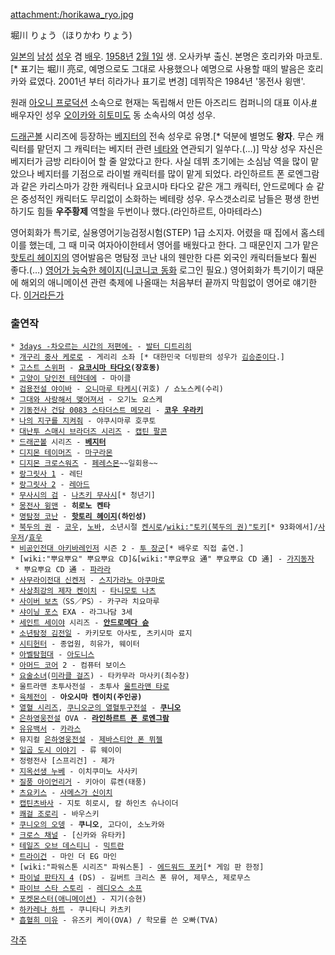 attachment:/horikawa_ryo.jpg

堀川 りょう（ほりかわ りょう)

[[일본]]의 [[남성]] [[성우]] 겸 [[배우]]. [[1958년]] [[2월 1일]] 생. 오사카부 출신. 본명은 호리카와 마코토.[* 표기는 堀川 亮로, 예명으로도 그대로 사용했으나 예명으로 사용할 때의 발음은 호리카와 료였다. 2001년 부터 히라가나 표기로 변경] 데뷔작은 1984년 '몽전사 윙맨'.

원래 [[아오니 프로덕션]] 소속으로 현재는 독립해서 만든 아즈리드 컴퍼니의 대표 이사.[http://www.aslead-voice.co.jp #] 배우자인 성우 [[오이카와 히토미]]도 동 소속사의 여성 성우.

[[드래곤볼]] 시리즈에 등장하는 [[베지터]]의 전속 성우로 유명.[* 덕분에 별명도 '''왕자'''. 무슨 캐릭터를 맡던지 그 캐릭터는 베지터 관련 [[네타]]와 연관되기 일쑤다.(…)] 막상 성우 자신은 베지터가 금방 리타이어 할 줄 알았다고 한다. 사실 데뷔 초기에는 소심남 역을 많이 맡았으나 베지터를 기점으로 라이벌 캐릭터를 많이 맡게 되었다. 라인하르트 폰 로엔그람과 같은 카리스마가 강한 캐릭터나 요코시마 타다오 같은 개그 캐릭터, 안드로메다 슌 같은 중성적인 캐릭터도 무리없이 소화하는 베테랑 성우. 우스갯소리로 남들은 평생 한번 하기도 힘들 '''우주황제''' 역할을 두번이나 했다.(라인하르트, 아마테라스)

영어회화가 특기로, 실용영어기능검정시험(STEP) 1급 소지자. 어렸을 때 집에서 홈스테이를 했는데, 그 때 미국 여자아이한테서 영어를 배웠다고 한다. 그 때문인지 그가 맡은 [[핫토리 헤이지]]의 영어발음은 명탐정 코난 내의 웬만한 다른 외국인 캐릭터들보다 훨씬 좋다.(…) [http://www.nicovideo.jp/watch/sm10303360 영어가 능숙한 헤이지]([[니코니코 동화]] 로그인 필요.) 영어회화가 특기이기 때문에 해외의 애니메이션 관련 축제에 나올때는 처음부터 끝까지 막힘없이 영어로 얘기한다. [http://www.nicovideo.jp/watch/sm114525 이거라든가]

=== 출연작 ===
 * [[3days -차오르는 시간의 저편에-]] - [[발터 디트리히]]
 * [[개구리 중사 케로로]] - 게리리 소좌 [* 대한민국 더빙판의 성우가 [[김승준]]이다.]
 * [[고스트 스위퍼]] - '''[[요코시마 타다오]](장호동)'''
 * [[고양이 당인전 테얀데에]] - 마이클
 * [[검용전설 야이바]] - [[오니마루 타케시]](귀호) / 쇼노스케(수리)
 * [[그대와 사랑해서 맺어져서]] - 오기노 요스케
 * [[기동전사 건담 0083 스타더스트 메모리]] - '''[[코우 우라키]]'''
 * [[나의 지구를 지켜줘]] - 야쿠시마루 호쿠토
 * [[대난투 스매시 브라더즈 시리즈]] - [[캡틴 팔콘]]
 * [[드래곤볼]] 시리즈 - '''[[베지터]]'''
 * [[디지몬 테이머즈]] - [[마구라몬]]
 * [[디지몬 크로스워즈]] - [[페레스몬]]~~일회용~~
 * [[랑그릿사 1]] - 레딘
 * [[랑그릿사 2]] - [[레아드(랑그릿사 2)|레아드]]
 * [[무사시의 검]] - [[나츠키 무사시]][* 청년기]
 * [[몽전사 윙맨]] - '''히로노 켄타'''
 * [[명탐정 코난]] - '''[[핫토리 헤이지]](하인성)'''
 * [[북두의 권]] - [[코우]], [[노바]], 소년시절 [[켄시로]]/[[wiki:"토키(북두의 권)"토키]][* 93화에서]/[[사우저]]/[[효우]]
 * [[비공인전대 아키바레인저]] 시즌 2 - [[투 장군]][* 배우로 직접 출연.]
 * [wiki:"뿌요뿌요" 뿌요뿌요 CD]&[wiki:"뿌요뿌요 通" 뿌요뿌요 CD 通] - [[가지동자]]
  * 뿌요뿌요 CD 通 - [[파라라]]
 * [[사무라이전대 신켄저]] - [[스지가라노 아쿠마로]]
 * [[사상최강의 제자 켄이치]] - [[타니모토 나츠]]
 * [[사이버 보츠]]（SS／PS）- 카구라 치요마루
 * [[샤이닝 포스]] EXA - 라그나담 3세
 * [[세인트 세이야]] 시리즈 - '''[[안드로메다 슌]]'''
 * [[소년탐정 김전일]] - 카키모토 아사토, 츠키시마 료지
 * [[시티헌터]] - 종업원, 히유가, 웨이터
 * [[아벨탐험대]] - [[아도니스]]
 * [[아머드 코어]] 2 - 컴퓨터 보이스
 * [[요술소녀]]([[미라클 걸즈]]) - 타카무라 마사키(최수창)
 * 울트라맨 초투사전설 - 초투사 [[울트라맨 타로]]
 * [[육체전이]] - '''아오시마 켄이치(주인공)'''
 * [[열혈 시리즈]], [[쿠니오군의 열혈투구전설]] - '''[[쿠니오]]'''
 * [[은하영웅전설]] OVA - '''[[라인하르트 폰 로엔그람]]'''
 * [[유유백서]] - [[카라스]]
 * 뮤지컬 [[은하영웅전설]] - [[제바스티안 폰 뮈젤]]
 * [[일곱 도시 이야기]] - 류 웨이이
 * 정령전사 [스프리건] - 제가
 * [[지옥선생 누베]] - 이치쿠미노 사사키
 * [[질풍 아이언리거]] - 키아이 류켄(태풍)
 * [[츠요키스]] - [[사메스가 신이치]]
 * [[캡틴츠바사]] - 지토 히로시, 칼 하인츠 슈나이더
 * [[쾌걸 조로리]] - 바우스키
 * [[쿠니오의 오뎅]] - '''쿠니오''', 고다이, 소노카와
 * [[크로스 채널]] - [신카와 유타카]
 * [[테일즈 오브 데스티니]] - [[믹트란]]
 * [[트라이건]] - 마인 더 EG 마인
 * [wiki:"파워스톤 시리즈" 파워스톤] - [[에드워드 포커]][* 게임 판 한정]
 * [[파이널 판타지 4]] (DS) - 길버트 크리스 폰 뮤어, 제무스, 제로무스
 * [[파이브 스타 스토리]] - [[레디오스 소프]]
 * [[포켓몬스터(애니메이션)]] - 지기(승현)
 * [[하카레나 하트]] - 쿠니타니 카츠키
 * [[흡혈희 미유]] - 유즈키 케이(OVA) / 학모를 쓴 오빠(TVA)
[[각주]]
